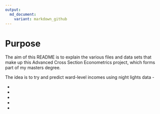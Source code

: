 ```yaml
---
output:
  md_document:
    variant: markdown_github
---
```


# Purpose

The aim of this README is to explain the various files and data sets that make up this Advanced Cross Section Econometrics project, which forms part of my masters degree.

The idea is to try and predict ward-level incomes using night lights data -


* 
* 
* 
* 
* 


